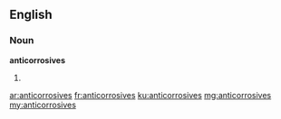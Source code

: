 ==English==

===Noun===
'''anticorrosives'''

# {{plural of|anticorrosive}}

[[ar:anticorrosives]]
[[fr:anticorrosives]]
[[ku:anticorrosives]]
[[mg:anticorrosives]]
[[my:anticorrosives]]